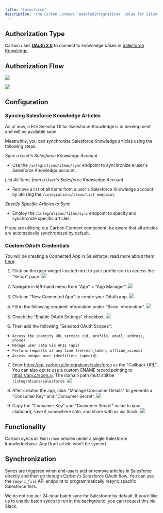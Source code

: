 ```yaml
---
title: 'Salesforce'
description: 'The Carbon Connect `enabledIntegrations` value for Salesforce is `SALESFORCE`.'
---
```

## Authorization Type
Carbon uses **[OAuth 2.0](https://developers.intercom.com/building-apps/docs/setting-up-oauth)** to connect to knowledge bases in [Salesforce Knowledge](https://help.salesforce.com/s/articleView?id=sf.knowledge_whatis.htm&type=5).

## Authorization Flow
![](https://imagedelivery.net/_sHUUMiZokZ59YDFOZEZTw/41c2a7fb-b16a-4798-f170-dd1ac114dc00/public)

![](https://imagedelivery.net/_sHUUMiZokZ59YDFOZEZTw/a05cbcc1-c67e-445a-2259-c33f60c29300/public)

## Configuration

### Syncing Salesforce Knowledge Articles
As of now, a File Selector UI for Salesforce Knowledge is in development and will be available soon.

Meanwhile, you can synchronize Salesforce Knowledge articles using the following steps:

_*Sync a User's Salesforce Knowledge Account*_
- Use the `/integrations/items/sync` endpoint to synchronize a user's Salesforce Knowledge account.

_*List All Items from a User's Salesforce Knowledge Account*_
- Retrieve a list of all items from a user's Salesforce Knowledge account by utilizing the `/integrations/items/list endpoint`.

_*Specify Specific Articles to Sync*_
- Employ the `/integrations/files/sync` endpoint to specify and synchronize specific articles.

If you are utilizing our Carbon Connect component, be aware that all articles are automatically synchronized by default.

### Custom OAuth Credentials
<Note>You will be creating a Connected App in Salesforce, read more about them [here](https://help.salesforce.com/s/articleView?id=sf.connected_app_overview.htm&type=5).</Note>
1. Click on the gear widget located next to your profile icon to access the "Setup" page.
![](https://imagedelivery.net/_sHUUMiZokZ59YDFOZEZTw/b2386cc6-540d-4889-47d0-6a6ff84c7400/public)

2. Navigate in left-hand menu from "App" > "App Manager".
![](https://imagedelivery.net/_sHUUMiZokZ59YDFOZEZTw/fb2d4e2c-9e75-41d3-8cbc-7cbb5a7e5100/public)

3. Click on "New Connected App" to create your OAuth app.
![](https://imagedelivery.net/_sHUUMiZokZ59YDFOZEZTw/38e8d917-8746-4b0f-b8db-a9f019bee200/public)

4. Fill in the following required information under "Basic Information".
![](https://imagedelivery.net/_sHUUMiZokZ59YDFOZEZTw/999d1366-1a99-4534-9c62-43f1561a9c00/public)

5. Check the "Enable OAuth Settings" checkbox.
![](https://imagedelivery.net/_sHUUMiZokZ59YDFOZEZTw/7776e41d-d3b4-4e66-43e0-b7be32bcce00/public)
6. Then add the following "Selected OAuth Scopes":
- `Access the identity URL service (id, profile, email, address, phone)`
- `Manage user data via APIs (api)`
- `Perform requests at any time (refresh_token, offline_access)`
- `Access unique user identifiers (openid)`
7. Enter https://api.carbon.ai/integrations/salesforce as the "Callback URL". You can also opt to use a custom CNAME record pointing to https://api.carbon.ai. The domain path must still be `/integrations/salesforce`.
![](https://imagedelivery.net/_sHUUMiZokZ59YDFOZEZTw/e6ceefb5-efff-48e8-24df-e02a7926da00/public)

8. After created the app, click "Manage Consumer Details" to generate a "Consumer Key" and "Consumer Secret".
![](https://imagedelivery.net/_sHUUMiZokZ59YDFOZEZTw/9b4cdd22-0079-4dd7-9e42-26a7814cef00/public)
9. Copy the "Consumer Key" and "Consumer Secret" value to your clipboard, save it somewhere safe, and share with us via Slack.
![](https://imagedelivery.net/_sHUUMiZokZ59YDFOZEZTw/371a0e90-0ab4-4e9f-83a7-92329c9c7700/public)

## Functionality
Carbon syncs all `Published` articles under a single Salesforce knowledgebase. Any Draft article won’t be synced.


## Synchronization
Syncs are triggered when end-users add or remove articles in Salesforce directly and then go through Carbon's Salesforce OAuth flow. You can use the `resync_file` API endpoint to programmatically resync specific Salesforce files.

We do not run our 24-hour batch sync for Salesforce by default. If you’d like us to enable batch syncs to run in the background, you can request this via Slack.